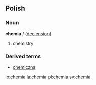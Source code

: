 ==Polish==
===Noun===
'''chemia''' ''f'' ([[Wiktionary Appendix:Polish soft feminine noun declension|declension]]) 
# chemistry

===Derived terms===
*[[chemiczna]]

[[io:chemia]]
[[la:chemia]]
[[pl:chemia]]
[[sv:chemia]]